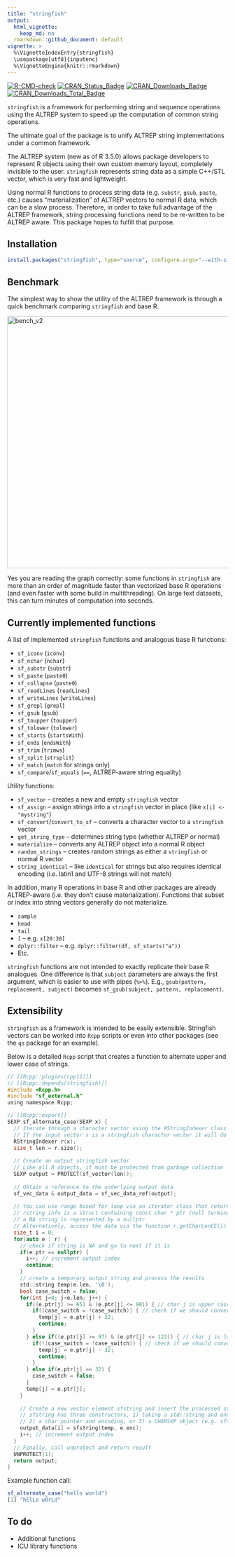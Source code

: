 ```yaml
---
title: "stringfish"
output:
  html_vignette:
    keep_md: no
  rmarkdown::github_document: default
vignette: >
  %\VignetteIndexEntry{stringfish}
  \usepackage[utf8]{inputenc}
  %\VignetteEngine{knitr::rmarkdown}
---
```


<!-- <img src="hex.png" width = "130" height = "150" align="right" style="border:0px;padding:15px"> -->
 
<!-- [![Build Status](https://travis-ci.org/traversc/stringfish.svg)](https://travis-ci.org/traversc/stringfish) -->
[![R-CMD-check](https://github.com/traversc/stringfish/workflows/R-CMD-check/badge.svg)](https://github.com/traversc/stringfish/actions)
[![CRAN\_Status\_Badge](http://www.r-pkg.org/badges/version/stringfish)](https://cran.r-project.org/package=stringfish)
[![CRAN\_Downloads\_Badge](https://cranlogs.r-pkg.org/badges/stringfish)](https://cran.r-project.org/package=stringfish)
[![CRAN\_Downloads\_Total\_Badge](https://cranlogs.r-pkg.org/badges/grand-total/stringfish)](https://cran.r-project.org/package=stringfish)

`stringfish` is a framework for performing string and sequence operations using the ALTREP system to speed up the computation of common string operations. 

The ultimate goal of the package is to unify ALTREP string implementations under a common framework. 

The ALTREP system (new as of R 3.5.0) allows package developers to represent R objects using their own custom memory layout, completely invisible to the user. `stringfish` represents string data as a simple C++/STL vector, which is very fast and lightweight. 

Using normal R functions to process string data (e.g. `substr`, `gsub`, `paste`, etc.) causes "materialization" of ALTREP vectors to normal R data, which can be a slow process. Therefore, in order to take full advantage of the ALTREP framework, string processing functions need to be re-written to be ALTREP aware. This package hopes to fulfill that purpose. 

## Installation
```r
install.packages("stringfish", type="source", configure.args="--with-simd=AVX2")
```

## Benchmark

The simplest way to show the utility of the ALTREP framework is through a quick benchmark comparing `stringfish` and base R. 

![](bench_v2.png "bench_v2"){width=576px}

Yes you are reading the graph correctly: some functions in `stringfish` are more than an order of magnitude faster than vectorized base R operations (and even faster with some build in multithreading). On large text datasets, this can turn minutes of computation into seconds. 

## Currently implemented functions

A list of implemented `stringfish` functions and analogous base R functions:

* `sf_iconv` (`iconv`)
* `sf_nchar` (`nchar`)
* `sf_substr` (`substr`)
* `sf_paste` (`paste0`)
* `sf_collapse` (`paste0`)
* `sf_readLines` (`readLines`)
* `sf_writeLines` (`writeLines`)
* `sf_grepl` (`grepl`)
* `sf_gsub` (`gsub`)
* `sf_toupper` (`toupper`)
* `sf_tolower` (`tolower`)
* `sf_starts` (`startsWith`)
* `sf_ends` (`endsWith`)
* `sf_trim` (`trimws`)
* `sf_split` (`strsplit`)
* `sf_match` (`match` for strings only)
* `sf_compare`/`sf_equals` (`==`, ALTREP-aware string equality)

Utility functions:

* `sf_vector` -- creates a new and empty `stringfish` vector
* `sf_assign` -- assign strings into a `stringfish` vector in place (like `x[i] <- "mystring"`)
* `sf_convert`/`convert_to_sf` -- converts a character vector to a `stringfish` vector
* `get_string_type` -- determines string type (whether ALTREP or normal)
* `materialize` -- converts any ALTREP object into a normal R object
* `random_strings` -- creates random strings as either a `stringfish` or normal R vector
* `string_identical` -- like `identical` for strings but also requires identical encoding (i.e. latin1 and UTF-8 strings will not match)

In addition, many R operations in base R and other packages are already ALTREP-aware (i.e. they don't cause materialization). Functions that subset or index into string vectors generally do not materialize.

* `sample`
* `head`
* `tail`
* `[` -- e.g. `x[20:30]`
* `dplyr::filter` -- e.g. `dplyr::filter(df, sf_starts("a"))`
* Etc.

`stringfish` functions are not intended to exactly replicate their base R analogues. One difference is that `subject` parameters are always the first argument, which is easier to use with pipes (`%>%`). E.g., `gsub(pattern, replacement, subject)` becomes `sf_gsub(subject, pattern, replacement)`.

## Extensibility

`stringfish` as a framework is intended to be easily extensible. Stringfish vectors can be worked into `Rcpp` scripts or even into other packages (see the `qs` package for an example).

Below is a detailed `Rcpp` script that creates a function to alternate upper and lower case of strings. 

```c
// [[Rcpp::plugins(cpp11)]]
// [[Rcpp::depends(stringfish)]]
#include <Rcpp.h>
#include "sf_external.h"
using namespace Rcpp;

// [[Rcpp::export]]
SEXP sf_alternate_case(SEXP x) {
  // Iterate through a character vector using the RStringIndexer class
  // If the input vector x is a stringfish character vector it will do so without materialization
  RStringIndexer r(x);
  size_t len = r.size();
  
  // Create an output stringfish vector
  // Like all R objects, it must be protected from garbage collection
  SEXP output = PROTECT(sf_vector(len));
  
  // Obtain a reference to the underlying output data
  sf_vec_data & output_data = sf_vec_data_ref(output);
  
  // You can use range based for loop via an iterator class that returns RStringIndexer::rstring_info e
  // rstring info is a struct containing const char * ptr (null terminated), int len, and cetype_t enc
  // a NA string is represented by a nullptr
  // Alternatively, access the data via the function r.getCharLenCE(i)
  size_t i = 0;
  for(auto e : r) {
    // check if string is NA and go to next if it is
    if(e.ptr == nullptr) {
      i++; // increment output index
      continue;
    }
    // create a temporary output string and process the results
    std::string temp(e.len, '\0');
    bool case_switch = false;
    for(int j=0; j<e.len; j++) {
      if((e.ptr[j] >= 65) & (e.ptr[j] <= 90)) { // char j is upper case
        if((case_switch = !case_switch)) { // check if we should convert to lower case
          temp[j] = e.ptr[j] + 32;
          continue;
        }
      } else if((e.ptr[j] >= 97) & (e.ptr[j] <= 122)) { // char j is lower case
        if(!(case_switch = !case_switch)) { // check if we should convert to upper case
          temp[j] = e.ptr[j] - 32;
          continue;
        }
      } else if(e.ptr[j] == 32) {
        case_switch = false;
      }
      temp[j] = e.ptr[j];
    }
    
    // Create a new vector element sfstring and insert the processed string into the stringfish vector
    // sfstring has three constructors, 1) taking a std::string and encoding, 
    // 2) a char pointer and encoding, or 3) a CHARSXP object (e.g. sfstring(NA_STRING))
    output_data[i] = sfstring(temp, e.enc);
    i++; // increment output index
  }
  // Finally, call unprotect and return result
  UNPROTECT(1);
  return output;
}

```

Example function call:
```r
sf_alternate_case("hello world") 
[1] "hElLo wOrLd"
```

## To do
* Additional functions
* ICU library functions
